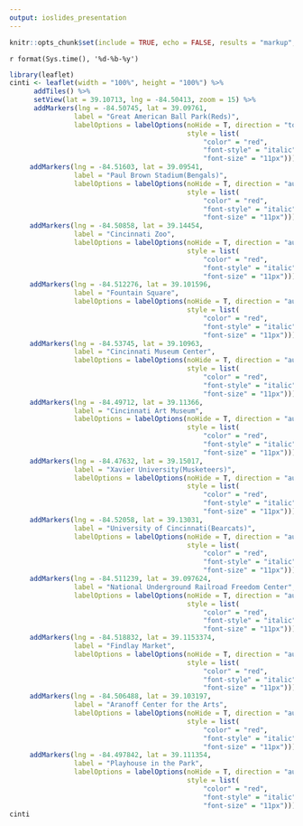 ```yaml
---
output: ioslides_presentation
---
```


```r
knitr::opts_chunk$set(include = TRUE, echo = FALSE, results = "markup", cache = FALSE)
```


`r format(Sys.time(), '%d-%b-%y')`
```r
library(leaflet)
cinti <- leaflet(width = "100%", height = "100%") %>%
      addTiles() %>%
      setView(lat = 39.10713, lng = -84.50413, zoom = 15) %>%
      addMarkers(lng = -84.50745, lat = 39.09761,
                label = "Great American Ball Park(Reds)",
                labelOptions = labelOptions(noHide = T, direction = "top",
                                            style = list(
                                                "color" = "red",
                                                "font-style" = "italic",
                                                "font-size" = "11px"))) %>%
     addMarkers(lng = -84.51603, lat = 39.09541,
                label = "Paul Brown Stadium(Bengals)",
                labelOptions = labelOptions(noHide = T, direction = "auto",
                                            style = list(
                                                "color" = "red",
                                                "font-style" = "italic",
                                                "font-size" = "11px"))) %>%
     addMarkers(lng = -84.50858, lat = 39.14454,
                label = "Cincinnati Zoo",
                labelOptions = labelOptions(noHide = T, direction = "auto",
                                            style = list(
                                                "color" = "red",
                                                "font-style" = "italic",
                                                "font-size" = "11px"))) %>%
     addMarkers(lng = -84.512276, lat = 39.101596,
                label = "Fountain Square",
                labelOptions = labelOptions(noHide = T, direction = "auto",
                                            style = list(
                                                "color" = "red",
                                                "font-style" = "italic",
                                                "font-size" = "11px"))) %>%
     addMarkers(lng = -84.53745, lat = 39.10963,
                label = "Cincinnati Museum Center",
                labelOptions = labelOptions(noHide = T, direction = "auto",
                                            style = list(
                                                "color" = "red",
                                                "font-style" = "italic",
                                                "font-size" = "11px"))) %>%
     addMarkers(lng = -84.49712, lat = 39.11366,
                label = "Cincinnati Art Museum",
                labelOptions = labelOptions(noHide = T, direction = "auto",
                                            style = list(
                                                "color" = "red",
                                                "font-style" = "italic",
                                                "font-size" = "11px"))) %>%
     addMarkers(lng = -84.47632, lat = 39.15017,
                label = "Xavier University(Musketeers)",
                labelOptions = labelOptions(noHide = T, direction = "auto",
                                            style = list(
                                                "color" = "red",
                                                "font-style" = "italic",
                                                "font-size" = "11px"))) %>%
     addMarkers(lng = -84.52058, lat = 39.13031,
                label = "University of Cincinnati(Bearcats)",
                labelOptions = labelOptions(noHide = T, direction = "auto",
                                            style = list(
                                                "color" = "red",
                                                "font-style" = "italic",
                                                "font-size" = "11px"))) %>%
     addMarkers(lng = -84.511239, lat = 39.097624,
                label = "National Underground Railroad Freedom Center",
                labelOptions = labelOptions(noHide = T, direction = "auto",
                                            style = list(
                                                "color" = "red",
                                                "font-style" = "italic",
                                                "font-size" = "11px"))) %>%
     addMarkers(lng = -84.518832, lat = 39.1153374,
                label = "Findlay Market",
                labelOptions = labelOptions(noHide = T, direction = "auto",
                                            style = list(
                                                "color" = "red",
                                                "font-style" = "italic",
                                                "font-size" = "11px"))) %>%
     addMarkers(lng = -84.506488, lat = 39.103197,
                label = "Aranoff Center for the Arts",
                labelOptions = labelOptions(noHide = T, direction = "auto",
                                            style = list(
                                                "color" = "red",
                                                "font-style" = "italic",
                                                "font-size" = "11px"))) %>%
     addMarkers(lng = -84.497842, lat = 39.111354,
                label = "Playhouse in the Park",
                labelOptions = labelOptions(noHide = T, direction = "auto",
                                            style = list(
                                                "color" = "red",
                                                "font-style" = "italic",
                                                "font-size" = "11px")))
cinti
```





